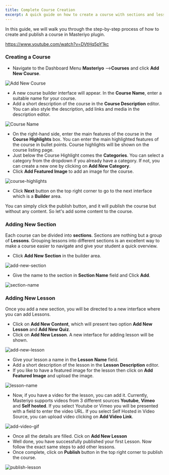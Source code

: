 ```yaml
---
title: Complete Course Creation
excerpt: A quick guide on how to create a course with sections and lessons.
---
```


In this guide, we will walk you through the step-by-step process of how to create and publish a course in Masteriyo plugin.

<Embed>https://www.youtube.com/watch?v=DVtHq5pY1kc</Embed>

### Creating a Course

- Navigate to the Dashboard Menu **Masteriyo** -->**Courses** and click **Add New Course**.

![Add New Course](https://user-images.githubusercontent.com/3048991/172151871-c0e0f505-32a3-43de-bc2f-4933d4b71dc6.png)

- A new course builder interface will appear. In the **Course Name**, enter a suitable name for your course.
- Add a short description of the course in the **Course Description** editor. You can also style the description, add links and media in the description editor.

![Course Name](https://user-images.githubusercontent.com/3048991/172154409-43e376b7-77e6-4c4d-a829-1690b71fc1c3.png)

- On the right-hand side, enter the main features of the course in the **Course Highlights** box. You can enter the main highlighted features of the course in bullet points. Course highlights will be shown on the course listing page.
- Just below the Course Highlight comes the **Categories**. You can select a category from the dropdown if you already have a category. If not, you can create a new one by clicking on **Add New Category**.
- Click **Add Featured Image** to add an image for the course.

![course-highlights](https://user-images.githubusercontent.com/3048991/172156287-ee9b493d-1c58-4bae-a3e1-6f83ad74e3ce.png)

- Click **Next** button on the top right corner to go to the next interface which is a **Builder** area.

You can simply click the publish button, and it will publish the course but without any content. So let's add some content to the course.

### Adding New Section

Each course can be divided into **sections**. Sections are nothing but a group of **Lessons**. Grouping lessons into different sections is an excellent way to make a course easier to navigate and give your student a quick overview.

- Click **Add New Section** in the builder area.

![add-new-section](https://user-images.githubusercontent.com/3048991/172194619-41e5c004-16d9-47ed-8f67-ccf8f2f25b27.png)

- Give the name to the section in **Section Name** field and Click **Add**.

![section-name](https://user-images.githubusercontent.com/3048991/172194764-e3fd714f-697c-4eca-bb7f-c676d77bab87.png)

### Adding New Lesson

Once you add a new section, you will be directed to a new interface where you can add Lessons.

- Click on **Add New Content**, which will present two option **Add New Lesson** and **Add New Quiz**.
- Click on **Add New Lesson**. A new interface for adding lesson will be shown.

![add-new-lesson](https://user-images.githubusercontent.com/3048991/172200821-23f35d25-5ba4-4b33-b11d-dfbf940d3d84.png)

- Give your lesson a name in the **Lesson Name** field.
- Add a short description of the lesson in the **Lesson Description** editor.
- If you like to have a featured image for the lesson then click on **Add Featured Image** and upload the image.

![lesson-name](https://user-images.githubusercontent.com/3048991/172200877-c67b3749-0c63-4a09-a7b1-b3363b424781.png)

- Now, if you have a video for the lesson, you can add it. Currently, Masteriyo supports videos from 3 different sources **Youtube**, **Vimeo** and **Self hosted**. If you select Youtube or Vimeo you will be presented with a field to enter the video URL. If you select Self Hosted in Video Source, you can upload video clicking on **Add Video Link**.

![add-video-gif](https://user-images.githubusercontent.com/3048991/172208498-7d2ba027-ad94-46d3-a6b0-24e28fc455b0.gif)

- Once all the details are filled. Cick on **Add New Lesson**
- Well done, you have successfully published your first Lesson. Now follow the exact same steps to add other lessons.
- Once complete, click on **Publish** button in the top right corner to publish the course.

![publish-lesson](https://user-images.githubusercontent.com/3048991/172205831-e3e95f59-133b-4de1-bec7-5d9361d879ff.png)
